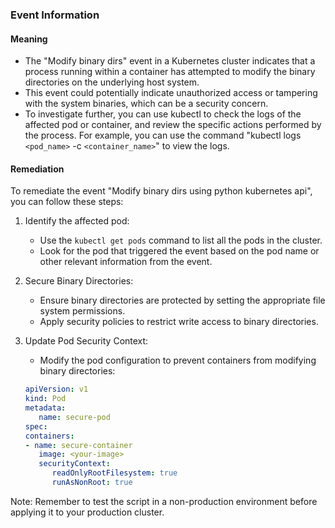 
### Event Information

#### Meaning

- The "Modify binary dirs" event in a Kubernetes cluster indicates that a process running within a container has attempted to modify the binary directories on the underlying host system.
- This event could potentially indicate unauthorized access or tampering with the system binaries, which can be a security concern.
- To investigate further, you can use kubectl to check the logs of the affected pod or container, and review the specific actions performed by the process. For example, you can use the command "kubectl logs `<pod_name>` -c `<container_name>`" to view the logs.

#### Remediation

To remediate the event "Modify binary dirs using python kubernetes api", you can follow these steps:

1. Identify the affected pod: 
   - Use the `kubectl get pods` command to list all the pods in the cluster.
   - Look for the pod that triggered the event based on the pod name or other relevant information from the event.

2. Secure Binary Directories:
   - Ensure binary directories are protected by setting the appropriate file system permissions.
   - Apply security policies to restrict write access to binary directories.

3. Update Pod Security Context:
   - Modify the pod configuration to prevent containers from modifying binary directories:
   ```yaml
   apiVersion: v1
   kind: Pod
   metadata:
      name: secure-pod
   spec:
   containers:
   - name: secure-container
      image: <your-image>
      securityContext:
         readOnlyRootFilesystem: true
         runAsNonRoot: true
   ```

Note: Remember to test the script in a non-production environment before applying it to your production cluster.

 